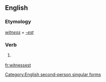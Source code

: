 ==English==

===Etymology===
''[[witness]]'' + ''[[-est]]''

===Verb===
{{en-verb form}}

# {{context|archaic|lang=en}} {{form of|Second-person singular simple present form|witness|lang=en}}

[[Category:English second-person singular forms]]

[[fr:witnessest]]